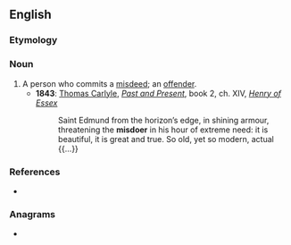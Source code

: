 ==English==

===Etymology===
{{suffix|en|misdo|er}}

===Noun===
{{en-noun}}

# A person who commits a [[misdeed]]; an [[offender]].
#* '''1843''': [[w:Thomas_Carlyle|Thomas Carlyle]], ''[[:w:Past and Present (book)|Past and Present]]'', book 2, ch. XIV, ''[[:w:Henry d'Essex|Henry of Essex]]''
#*: Saint Edmund from the horizon’s edge, in shining armour, threatening the '''misdoer''' in his hour of extreme need: it is beautiful, it is great and true. So old, yet so modern, actual {{...}}

===References===
* {{R:Webster NCD 1967}}

===Anagrams===
* {{anagrams|en|Mesidor|moiders|osmerid}}